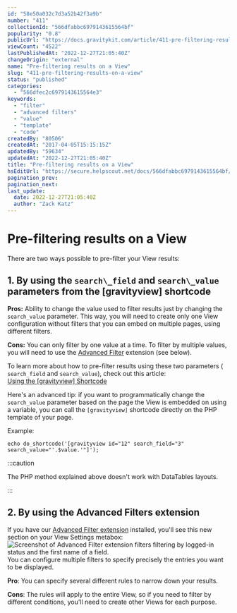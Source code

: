 ```yaml
---
id: "58e50a032c7d3a52b42f3a9b"
number: "411"
collectionId: "566dfabbc6979143615564bf"
popularity: "0.8"
publicUrl: "https://docs.gravitykit.com/article/411-pre-filtering-results-on-a-view"
viewCount: "4522"
lastPublishedAt: "2022-12-27T21:05:40Z"
changeOrigin: "external"
name: "Pre-filtering results on a View"
slug: "411-pre-filtering-results-on-a-view"
status: "published"
categories: 
  - "566dfec2c6979143615564e3"
keywords: 
  - "filter"
  - "advanced filters"
  - "value"
  - "template"
  - "code"
createdBy: "80506"
createdAt: "2017-04-05T15:15:15Z"
updatedBy: "59634"
updatedAt: "2022-12-27T21:05:40Z"
title: "Pre-filtering results on a View"
hsEditUrl: "https://secure.helpscout.net/docs/566dfabbc6979143615564bf/article/58e50a032c7d3a52b42f3a9b"
pagination_prev: 
pagination_next: 
last_update:
  date: 2022-12-27T21:05:40Z
  author: "Zack Katz"
---
```


# Pre-filtering results on a View

There are two ways possible to pre-filter your View results:

## 1. By using the `search\_field` and `search\_value` parameters from the \[gravityview\] shortcode

**Pros:** Ability to change the value used to filter results just by changing the `search_value` parameter. This way, you will need to create only one View configuration without filters that you can embed on multiple pages, using different filters.

**Cons:** You can only filter by one value at a time. To filter by multiple values, you will need to use the [Advanced Filter](https://www.gravitykit.com/extensions/advanced-filter/) extension (see below).

To learn more about how to pre-filter results using these two parameters ( `search_field` and `search_value`), check out this article:  
[Using the \[gravityview\] Shortcode](https://docs.gravitykit.com/article/73-using-the-shortcode)

Here's an advanced tip: if you want to programmatically change the `search_value` parameter based on the page the View is embedded on using a variable, you can call the `[gravityview]` shortcode directly on the PHP template of your page.

Example:

```
echo do_shortcode('[gravityview id="12" search_field="3" search_value="'.$value.'"]');
```


:::caution

The PHP method explained above doesn't work with DataTables layouts.

:::

 ## 2. By using the Advanced Filters extension 

If you have our [Advanced Filter extension](https://www.gravitykit.com/extensions/advanced-filter/) installed, you'll see this new section on your View Settings metabox:  
![Screenshot of Advanced Filter extension filters filtering by logged-in status and the first name of a field.](https://i.gravitykit.com/PTTGYQ+)You can configure multiple filters to specify precisely the entries you want to be displayed.

**Pro**: You can specify several different rules to narrow down your results.

**Cons**: The rules will <g style="font-size: 14px;">apply </g>to the entire View, so if you need to filter by different conditions, you'll need to create other Views for each purpose.